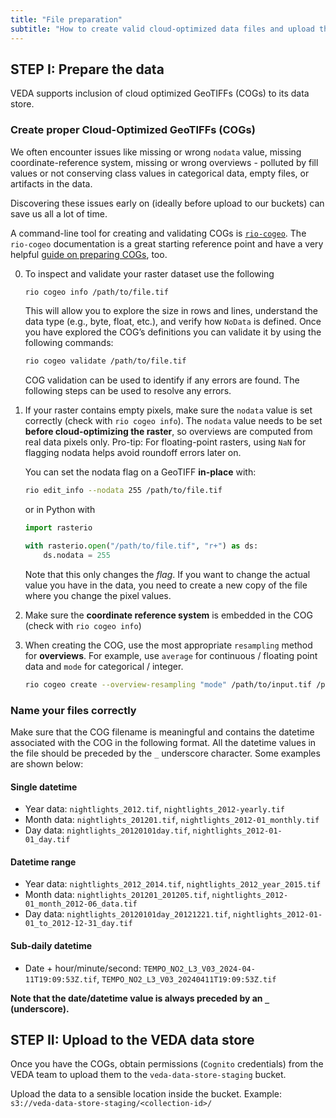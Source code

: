 ```yaml
---
title: "File preparation"
subtitle: "How to create valid cloud-optimized data files and upload them to the VEDA data store"
---
```


## STEP I: Prepare the data

VEDA supports inclusion of cloud optimized GeoTIFFs (COGs) to its data store.

###  Create proper Cloud-Optimized GeoTIFFs (COGs)

We often encounter issues like missing or wrong `nodata` value, missing coordinate-reference system, missing or wrong overviews - polluted by fill values or not conserving class values in categorical data, empty files, or artifacts in the data.

Discovering these issues early on (ideally before upload to our buckets) can save us all a lot of time.

A command-line tool for creating and validating COGs is [`rio-cogeo`](https://cogeotiff.github.io/rio-cogeo/). The `rio-cogeo` documentation is a great starting reference point and have a very helpful [guide on preparing COGs](https://cogeotiff.github.io/rio-cogeo/Is_it_a_COG/), too.

0. To inspect and validate your raster dataset use the following  

   ```bash
   rio cogeo info /path/to/file.tif
   ```

   This will allow you to explore the size in rows and lines, understand the data type (e.g., byte, float, etc.), and verify how `NoData` is defined. Once you have explored the COG's definitions you can validate it by using the following commands: 

      ```bash
   rio cogeo validate /path/to/file.tif
   ```

   COG validation can be used to identify if any errors are found. The following steps can be used to resolve any errors. 

1. If your raster contains empty pixels, make sure the `nodata` value is set correctly (check with `rio cogeo info`). The `nodata` value needs to be set **before cloud-optimizing the raster**, so overviews are computed from real data pixels only. Pro-tip: For floating-point rasters, using `NaN` for flagging nodata helps avoid roundoff errors later on.

   You can set the nodata flag on a GeoTIFF **in-place** with:

   ```bash
   rio edit_info --nodata 255 /path/to/file.tif
   ```

   or in Python with

   ```python
   import rasterio

   with rasterio.open("/path/to/file.tif", "r+") as ds:
       ds.nodata = 255
   ```

   Note that this only changes the _flag_. If you want to change the actual value you have in the data, you need to create a new copy of the file where you change the pixel values.

2. Make sure the  **coordinate reference system** is embedded in the COG (check with `rio cogeo info`)
3. When creating the COG, use the most appropriate `resampling` method for **overviews**. For example, use `average` for continuous / floating point data and `mode` for categorical / integer.

    ```bash
    rio cogeo create --overview-resampling "mode" /path/to/input.tif /path/to/output.tif
    ```

### Name your files correctly

Make sure that the COG filename is meaningful and contains the datetime associated with the COG in the following format. All the datetime values in the file should be preceded by the `_` underscore character. Some examples are shown below:

#### Single datetime

- Year data: `nightlights_2012.tif`, `nightlights_2012-yearly.tif`
- Month data: `nightlights_201201.tif`, `nightlights_2012-01_monthly.tif`
- Day data: `nightlights_20120101day.tif`, `nightlights_2012-01-01_day.tif`

#### Datetime range

- Year data: `nightlights_2012_2014.tif`, `nightlights_2012_year_2015.tif`
- Month data: `nightlights_201201_201205.tif`, `nightlights_2012-01_month_2012-06_data.tif`
- Day data: `nightlights_20120101day_20121221.tif`, `nightlights_2012-01-01_to_2012-12-31_day.tif`

#### Sub-daily datetime

- Date + hour/minute/second: `TEMPO_NO2_L3_V03_2024-04-11T19:09:53Z.tif`, `TEMPO_NO2_L3_V03_20240411T19:09:53Z.tif`

**Note that the date/datetime value is always preceded by an `_` (underscore).**


## STEP II: Upload to the VEDA data store

Once you have the COGs, obtain permissions (`Cognito` credentials) from the VEDA team to upload them to the `veda-data-store-staging` bucket.

Upload the data to a sensible location inside the bucket.
Example: `s3://veda-data-store-staging/<collection-id>/`
